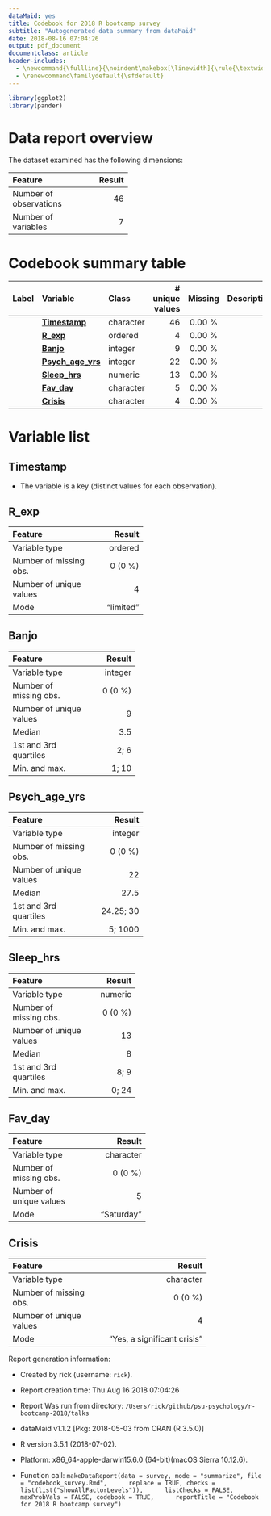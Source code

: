 ```yaml
---
dataMaid: yes
title: Codebook for 2018 R bootcamp survey
subtitle: "Autogenerated data summary from dataMaid"
date: 2018-08-16 07:04:26
output: pdf_document
documentclass: article
header-includes:
  - \newcommand{\fullline}{\noindent\makebox[\linewidth]{\rule{\textwidth}{0.4pt}}}
  - \renewcommand\familydefault{\sfdefault}
---
```

```r
library(ggplot2)
library(pander)
```
# Data report overview
The dataset examined has the following dimensions:


---------------------------------
Feature                    Result
------------------------ --------
Number of observations         46

Number of variables             7
---------------------------------
















# Codebook summary table

------------------------------------------------------------------------------
Label   Variable                Class         # unique  Missing  Description  
                                                values                        
------- ----------------------- ----------- ---------- --------- -------------
        **[Timestamp]**         character           46  0.00 %                

        **[R\_exp]**            ordered              4  0.00 %                

        **[Banjo]**             integer              9  0.00 %                

        **[Psych\_age\_yrs]**   integer             22  0.00 %                

        **[Sleep\_hrs]**        numeric             13  0.00 %                

        **[Fav\_day]**          character            5  0.00 %                

        **[Crisis]**            character            4  0.00 %                
------------------------------------------------------------------------------




# Variable list
## Timestamp

* The variable is a key (distinct values for each observation).



\fullline

## R\_exp


-------------------------------------
Feature                        Result
------------------------- -----------
Variable type                 ordered

Number of missing obs.        0 (0 %)

Number of unique values             4

Mode                        "limited"
-------------------------------------




\fullline

## Banjo


-----------------------------------
Feature                      Result
------------------------- ---------
Variable type               integer

Number of missing obs.      0 (0 %)

Number of unique values           9

Median                          3.5

1st and 3rd quartiles          2; 6

Min. and max.                 1; 10
-----------------------------------




\fullline

## Psych\_age\_yrs


-------------------------------------
Feature                        Result
------------------------- -----------
Variable type                 integer

Number of missing obs.        0 (0 %)

Number of unique values            22

Median                           27.5

1st and 3rd quartiles       24.25; 30

Min. and max.                 5; 1000
-------------------------------------




\fullline

## Sleep\_hrs


-----------------------------------
Feature                      Result
------------------------- ---------
Variable type               numeric

Number of missing obs.      0 (0 %)

Number of unique values          13

Median                            8

1st and 3rd quartiles          8; 9

Min. and max.                 0; 24
-----------------------------------




\fullline

## Fav\_day


--------------------------------------
Feature                         Result
------------------------- ------------
Variable type                character

Number of missing obs.         0 (0 %)

Number of unique values              5

Mode                        "Saturday"
--------------------------------------




\fullline

## Crisis


-------------------------------------------------------
Feature                                          Result
------------------------- -----------------------------
Variable type                                 character

Number of missing obs.                          0 (0 %)

Number of unique values                               4

Mode                        "Yes, a significant crisis"
-------------------------------------------------------




\fullline



Report generation information:

 *  Created by rick (username: `rick`).

 *  Report creation time: Thu Aug 16 2018 07:04:26

 *  Report Was run from directory: `/Users/rick/github/psu-psychology/r-bootcamp-2018/talks`

 *  dataMaid v1.1.2 [Pkg: 2018-05-03 from CRAN (R 3.5.0)]

 *  R version 3.5.1 (2018-07-02).

 *  Platform: x86_64-apple-darwin15.6.0 (64-bit)(macOS Sierra 10.12.6).

 *  Function call: `makeDataReport(data = survey, mode = "summarize", file = "codebook_survey.Rmd", 
    replace = TRUE, checks = list(list("showAllFactorLevels")), 
    listChecks = FALSE, maxProbVals = FALSE, codebook = TRUE, 
    reportTitle = "Codebook for 2018 R bootcamp survey")`

